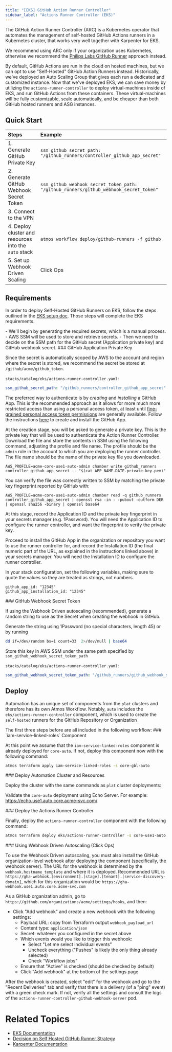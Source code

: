 ```yaml
---
title: "[EKS] GitHub Action Runner Controller"
sidebar_label: "Actions Runner Controller (EKS)"
---
```


<Intro>
The GitHub Action Runner Controller (ARC) is a Kubernetes operator that automates the management of self-hosted GitHub Actions runners in a Kubernetes cluster, that works very well together with Karpenter for EKS.
</Intro>

<Note title="Important">We recommend using ARC only if your organization uses Kubernetes, otherwise we recommend the [Philips Labs GitHub Runner](/layers/github-actions/philips-labs-github-runners) approach instead.</Note>

By default, GitHub Actions are run in the cloud on hosted machines, but we can opt to use "Self-Hosted" GitHub Action
Runners instead. Historically, we've deployed an Auto Scaling Group that gives each run a dedicated and customized
instance. Now that we've deployed EKS, we can save money by utilizing the `actions-runner-controller` to deploy
virtual-machines inside of EKS, and run GitHub Actions from these containers. These virtual-machines will be fully
customizable, scale automatically, and be cheaper than both GitHub hosted runners and ASG instances.

## Quick Start

| Steps                                                 | Example                                                                               |
| :---------------------------------------------------- | :------------------------------------------------------------------------------------ |
| 1. Generate GitHub Private Key                        | `ssm_github_secret_path: "/github_runners/controller_github_app_secret"`              |
| 2. Generate GitHub Webhook Secret Token               | `ssm_github_webhook_secret_token_path: "/github_runners/github_webhook_secret_token"` |
| 3. Connect to the VPN                                 |                                                                                       |
| 4. Deploy cluster and resources into the `auto` stack | `atmos workflow deploy/github-runners -f github`                                      |
| 5. Set up Webhook Driven Scaling                      | Click Ops                                                                             |

## Requirements

In order to deploy Self-Hosted GitHub Runners on EKS, follow the steps outlined in the [EKS setup doc](/layers/eks). Those steps will complete the EKS requirements.

<KeyPoints title="Overview">
  - We'll begin by generating the required secrets, which is a manual process.
  - AWS SSM will be used to store and retrieve secrets.
  - Then we need to decide on the SSM path for the GitHub secret (Application private key) and GitHub webhook secret.
</KeyPoints>

<Step>
  ### <StepNumber/> GitHub Application Private Key

  Since the secret is automatically scoped by AWS to the account and region where the secret is stored, we recommend the
  secret be stored at `/github/acme/github_token`.

  `stacks/catalog/eks/actions-runner-controller.yaml`:

  ```yaml
  ssm_github_secret_path: "/github_runners/controller_github_app_secret"
  ```

  The preferred way to authenticate is by _creating_ and _installing_ a GitHub App. This is the recommended approach as it
  allows for more much more restricted access than using a personal access token, at least until
  [fine-grained personal access token permissions](https://github.blog/2022-10-18-introducing-fine-grained-personal-access-tokens-for-github/)
  are generally available. Follow the instructions
  [here](https://github.com/actions/actions-runner-controller/blob/master/docs/authenticating-to-the-github-api.md) to
  create and install the GitHub App.

  At the creation stage, you will be asked to generate a private key. This is the private key that will be used to
  authenticate the Action Runner Controller. Download the file and store the contents in SSM using the following command,
  adjusting the profile and file name. The profile should be the `admin` role in the account to which you are deploying
  the runner controller. The file name should be the name of the private key file you downloaded.

  ```
  AWS_PROFILE=acme-core-use1-auto-admin chamber write github_runners controller_github_app_secret -- "$(cat APP_NAME.DATE.private-key.pem)"
  ```

  You can verify the file was correctly written to SSM by matching the private key fingerprint reported by GitHub with:

  ```
  AWS_PROFILE=acme-core-use1-auto-admin chamber read -q github_runners controller_github_app_secret | openssl rsa -in - -pubout -outform DER | openssl sha256 -binary | openssl base64
  ```

  At this stage, record the Application ID and the private key fingerprint in your secrets manager (e.g. 1Password). You
  will need the Application ID to configure the runner controller, and want the fingerprint to verify the private key.

  Proceed to install the GitHub App in the organization or repository you want to use the runner controller for, and
  record the Installation ID (the final numeric part of the URL, as explained in the instructions linked above) in your
  secrets manager. You will need the Installation ID to configure the runner controller.

  In your stack configuration, set the following variables, making sure to quote the values so they are treated as
  strings, not numbers.

  ```
  github_app_id: "12345"
  github_app_installation_id: "12345"
  ```
</Step>

<Step>
  ### <StepNumber/> GitHub Webhook Secret Token

  If using the Webhook Driven autoscaling (recommended), generate a random string to use as the Secret when creating the
  webhook in GitHub.

  Generate the string using 1Password (no special characters, length 45) or by running

  ```bash
  dd if=/dev/random bs=1 count=33  2>/dev/null | base64
  ```

  Store this key in AWS SSM under the same path specified by `ssm_github_webhook_secret_token_path`

  `stacks/catalog/eks/actions-runner-controller.yaml`:

  ```yaml
  ssm_github_webhook_secret_token_path: "/github_runners/github_webhook_secret_token"
  ```
</Step>

## Deploy

Automation has an unique set of components from the `plat` clusters and therefore has its own Atmos Workflow. Notably,
`auto` includes the `eks/actions-runner-controller` component, which is used to create the `self-hosted` runners for the
GitHub Repository or Organization

<Note title="Tip">
  The first three steps before are all included in the following workflow:

  <AtmosWorkflow workflow="deploy/github-runners" fileName="github" />
</Note>

<Step>
  ### <StepNumber/> `iam-service-linked-roles` Component

  At this point we assume that the `iam-service-linked-roles` component is already deployed for `core-auto`. If not,
  deploy this component now with the following command:

  ```bash
  atmos terraform apply iam-service-linked-roles -s core-gbl-auto
  ```
</Step>

<Step>
  ### <StepNumber/> Deploy Automation Cluster and Resources

  Deploy the cluster with the same commands as `plat` cluster deployments:

  <AtmosWorkflow workflow="deploy/cluster" fileName="eks" stack="core-use1-auto"/>
  <AtmosWorkflow workflow="deploy/resources" fileName="eks" stack="core-use1-auto"/>

  Validate the `core-auto` deployment using Echo Server. For example: https://echo.use1.auto.core.acme-svc.com/
</Step>

<Step>
  ### <StepNumber/> Deploy the Actions Runner Controller

  Finally, deploy the `actions-runner-controller` component with the following command:

  ```bash
  atmos terraform deploy eks/actions-runner-controller -s core-use1-auto
  ```

</Step>

<Step>
  ### <StepNumber/> Using Webhook Driven Autoscaling (Click Ops)

  To use the Webhook Driven autoscaling, you must also install the GitHub organization-level webhook after deploying the
  component (specifically, the webhook server). The URL for the webhook is determined by the `webhook.hostname_template`
  and where it is deployed. Recommended URL is
  `https://gha-webhook.[environment].[stage].[tenant].[service-discovery-domain]`, which for this organization would be
  `https://gha-webhook.use1.auto.core.acme-svc.com`

  As a GitHub organization admin, go to
  `https://github.com/organizations/acme/settings/hooks`, and then:

  - Click "Add webhook" and create a new webhook with the following settings:
    - Payload URL: copy from Terraform output `webhook_payload_url`
    - Content type: `application/json`
    - Secret: whatever you configured in the secret above
    - Which events would you like to trigger this webhook:
      - Select "Let me select individual events"
      - Uncheck everything ("Pushes" is likely the only thing already selected)
      - Check "Workflow jobs"
    - Ensure that "Active" is checked (should be checked by default)
    - Click "Add webhook" at the bottom of the settings page

  After the webhook is created, select "edit" for the webhook and go to the "Recent Deliveries" tab and verify that there
  is a delivery (of a "ping" event) with a green check mark. If not, verify all the settings and consult the logs of the
  `actions-runner-controller-github-webhook-server` pod.
</Step>

# Related Topics

- [EKS Documentation](/layers/eks/)
- [Decision on Self Hosted GitHub Runner Strategy](/layers/software-delivery/design-decisions/decide-on-self-hosted-github-runner-strategy#self-hosted-runners-on-kubernetes)
- [Karpenter Documentation](https://karpenter.sh/)
